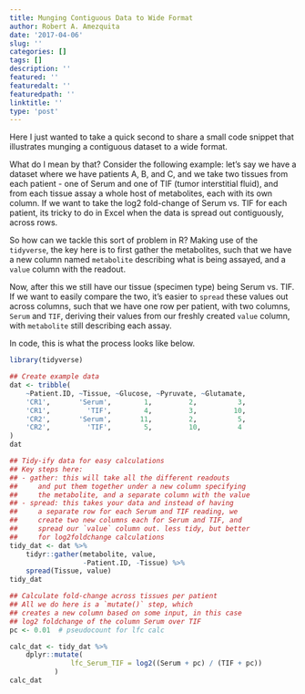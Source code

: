 ```yaml
---
title: Munging Contiguous Data to Wide Format
author: Robert A. Amezquita
date: '2017-04-06'
slug: ''
categories: []
tags: []
description: ''
featured: ''
featuredalt: ''
featuredpath: ''
linktitle: ''
type: 'post'
---
```


Here I just wanted to take a quick second to share a small code snippet that illustrates munging a contiguous dataset to a wide format. 

What do I mean by that? Consider the following example: let's say we have a dataset where we have patients A, B, and C, and we take two tissues from each patient - one of Serum and one of TIF (tumor interstitial fluid), and from each tissue assay a whole host of metabolites, each with its own column. If we want to take the log2 fold-change of Serum vs. TIF for each patient, its tricky to do in Excel when the data is spread out contiguously, across rows. 

So how can we tackle this sort of problem in R? Making use of the `tidyverse`, the key here is to first gather the metabolites, such that we have a new column named `metabolite` describing what is being assayed, and a `value` column with the readout. 

Now, after this we still have our tissue (specimen type) being Serum vs. TIF. If we want to easily compare the two, it's easier to `spread` these values out across columns, such that we have one row per patient, with two columns, `Serum` and `TIF`, deriving their values from our freshly created `value` column, with `metabolite` still describing each assay. 

In code, this is what the process looks like below.


```r
library(tidyverse)
```

```r

## Create example data
dat <- tribble(
    ~Patient.ID, ~Tissue, ~Glucose, ~Pyruvate, ~Glutamate,
    'CR1',       'Serum',        1,         2,          3,
    'CR1',         'TIF',        4,         3,         10,
    'CR2',       'Serum',       11,         2,          5,
    'CR2',         'TIF',        5,         10,         4
)
dat

## Tidy-ify data for easy calculations
## Key steps here:
## - gather: this will take all the different readouts
##     and put them together under a new column specifying
##     the metabolite, and a separate column with the value
## - spread: this takes your data and instead of having
##     a separate row for each Serum and TIF reading, we
##     create two new columns each for Serum and TIF, and
##     spread our `value` column out. less tidy, but better
##     for log2foldchange calculations
tidy_dat <- dat %>%
    tidyr::gather(metabolite, value,
                  -Patient.ID, -Tissue) %>%
    spread(Tissue, value)
tidy_dat

## Calculate fold-change across tissues per patient
## All we do here is a `mutate()` step, which
## creates a new column based on some input, in this case
## log2 foldchange of the column Serum over TIF
pc <- 0.01  # pseudocount for lfc calc

calc_dat <- tidy_dat %>%
    dplyr::mutate(
               lfc_Serum_TIF = log2((Serum + pc) / (TIF + pc))
           )
calc_dat

```

